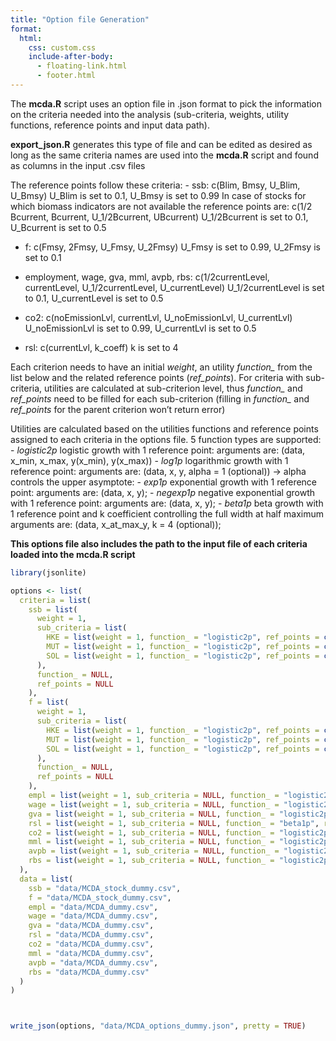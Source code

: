 ```yaml
---
title: "Option file Generation"
format:
  html:
    css: custom.css
    include-after-body:
      - floating-link.html
      - footer.html
---
```


The **mcda.R** script uses an option file in .json format to pick the information on the criteria needed into the analysis (sub-criteria, weights, utility functions, reference points and input data path).

**export_json.R** generates this type of file and can be edited as desired as long as the same criteria names are used into the **mcda.R** script and found as columns in the input .csv files

The reference points follow these criteria:
- ssb: c(Blim, Bmsy, U_Blim, U_Bmsy)
  U_Blim is set to 0.1, U_Bmsy is set to 0.99
  In case of stocks for which biomass indicators are not available the reference points are: c(1/2 Bcurrent, Bcurrent, U_1/2Bcurrent, UBcurrent)
  U_1/2Bcurrent is set to 0.1, U_Bcurrent is set to 0.5

- f: c(Fmsy, 2Fmsy, U_Fmsy, U_2Fmsy)
  U_Fmsy is set to 0.99, U_2Fmsy is set to 0.1

- employment, wage, gva, mml, avpb, rbs: c(1/2currentLevel, currentLevel, U_1/2currentLevel, U_currentLevel)
  U_1/2currentLevel is set to 0.1, U_currentLevel is set to 0.5

- co2: c(noEmissionLvl, currentLvl, U_noEmissionLvl, U_currentLvl)
  U_noEmissionLvl is set to 0.99, U_currentLvl is set to 0.5

- rsl: c(currentLvl, k_coeff)
  k is set to 4

Each criterion needs to have an initial *weight*, an utility *function_* from the list below and the related reference points (*ref_points*).
For criteria with sub-criteria, utilities are calculated at sub-criterion level, thus *function_* and *ref_points* need to be filled for each sub-criterion (filling in *function_* and *ref_points* for the parent criterion won't return error)

 Utilities are calculated based on the utilities functions and reference points assigned to each criteria in the options file.
 5 function types are supported:
 - *logistic2p* logistic growth with 1 reference point:
    arguments are: (data, x_min, x_max, y(x_min), y(x_max))
 - *log1p* logarithmic growth with 1 reference point:
    arguments are: (data, x, y, alpha = 1 (optional)) -> alpha controls the upper asymptote:
 - *exp1p* exponential growth with 1 reference point:
    arguments are: (data, x, y);
 - *negexp1p* negative exponential growth with 1 reference point:
    arguments are: (data, x, y);
 - *beta1p* beta growth with 1 reference point and k coefficient controlling the full width at half maximum
    arguments are: (data, x_at_max_y, k = 4 (optional));


**This options file also includes the path to the input file of each criteria loaded into the mcda.R script**

```r
library(jsonlite)

options <- list(
  criteria = list(
    ssb = list(
      weight = 1,
      sub_criteria = list(
        HKE = list(weight = 1, function_ = "logistic2p", ref_points = c(800., 2000., 0.1, 0.99)),
        MUT = list(weight = 1, function_ = "logistic2p", ref_points = c(500., 2000., 0.1, 0.99)),
        SOL = list(weight = 1, function_ = "logistic2p", ref_points = c(200., 2000., 0.1, 0.99))
      ),
      function_ = NULL,
      ref_points = NULL
    ),
    f = list(
      weight = 1,
      sub_criteria = list(
        HKE = list(weight = 1, function_ = "logistic2p", ref_points = c(0.206, 0.412, 0.99, 0.1)),
        MUT = list(weight = 1, function_ = "logistic2p", ref_points = c(0.37, 0.74, 0.99, 0.1)),
        SOL = list(weight = 1, function_ = "logistic2p", ref_points = c(0.937, 1.874, 0.99, 0.1))
      ),
      function_ = NULL,
      ref_points = NULL
    ),
    empl = list(weight = 1, sub_criteria = NULL, function_ = "logistic2p", ref_points = c(75, 150, 0.1, 0.5)),
    wage = list(weight = 1, sub_criteria = NULL, function_ = "logistic2p", ref_points = c(750, 1500, 0.1, 0.5)),
    gva = list(weight = 1, sub_criteria = NULL, function_ = "logistic2p", ref_points = c(9000, 18000, 0.1, 0.5)),
    rsl = list(weight = 1, sub_criteria = NULL, function_ = "beta1p", ref_points = c(0.5, 4)),
    co2 = list(weight = 1, sub_criteria = NULL, function_ = "logistic2p", ref_points = c(1, 13, 0.99, 0.5)),
    mml = list(weight = 1, sub_criteria = NULL, function_ = "logistic2p", ref_points = c(30, 45.5, 0.1, 0.5)),
    avpb = list(weight = 1, sub_criteria = NULL, function_ = "logistic2p", ref_points = c(275, 550, 0.1, 0.5)),
    rbs = list(weight = 1, sub_criteria = NULL, function_ = "logistic2p", ref_points = c(0.35, 0.7, 0.1, 0.5))
  ),
  data = list(
    ssb = "data/MCDA_stock_dummy.csv",
    f = "data/MCDA_stock_dummy.csv",
    empl = "data/MCDA_dummy.csv",
    wage = "data/MCDA_dummy.csv",
    gva = "data/MCDA_dummy.csv",
    rsl = "data/MCDA_dummy.csv",
    co2 = "data/MCDA_dummy.csv",
    mml = "data/MCDA_dummy.csv",
    avpb = "data/MCDA_dummy.csv",
    rbs = "data/MCDA_dummy.csv"
  )
)



write_json(options, "data/MCDA_options_dummy.json", pretty = TRUE)


```





